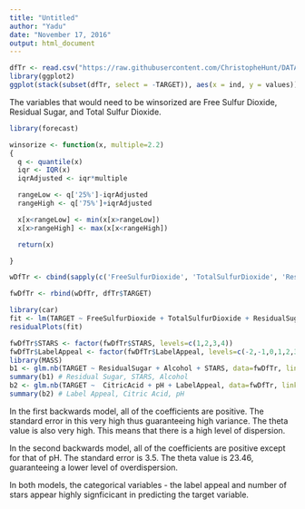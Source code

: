 ```yaml
---
title: "Untitled"
author: "Yadu"
date: "November 17, 2016"
output: html_document
---
```


```r
dfTr <- read.csv("https://raw.githubusercontent.com/ChristopheHunt/DATA-621-Group-1/master/Homework%205/imputed_wine-training-data.csv")
library(ggplot2)
ggplot(stack(subset(dfTr, select = -TARGET)), aes(x = ind, y = values)) + geom_boxplot(fill = "grey80", colour = "#3366FF")
```

The variables that would need to be winsorized are Free Sulfur Dioxide, Residual Sugar, and Total Sulfur Dioxide. 

```r
library(forecast)

winsorize <- function(x, multiple=2.2)
{
  q <- quantile(x)
  iqr <- IQR(x)
  iqrAdjusted <- iqr*multiple

  rangeLow <- q['25%']-iqrAdjusted
  rangeHigh <- q['75%']+iqrAdjusted

  x[x<rangeLow] <- min(x[x>rangeLow])
  x[x>rangeHigh] <- max(x[x<rangeHigh])

  return(x)  

}

wDfTr <- cbind(sapply(c('FreeSulfurDioxide', 'TotalSulfurDioxide', 'ResidualSugar'), function(x) winsorize(dfTr[,x], multiple=2.2)), subset(dfTr, select = -c(FreeSulfurDioxide, TotalSulfurDioxide, ResidualSugar)))

fwDfTr <- rbind(wDfTr, dfTr$TARGET)
```

```r
library(car)
fit <- lm(TARGET ~ FreeSulfurDioxide + TotalSulfurDioxide + ResidualSugar + FixedAcidity + VolatileAcidity + CitricAcid + Chlorides + Density + pH + Sulphates + Alcohol + LabelAppeal + STARS, data=fwDfTr)
residualPlots(fit)
```

```r
fwDfTr$STARS <- factor(fwDfTr$STARS, levels=c(1,2,3,4))
fwDfTr$LabelAppeal <- factor(fwDfTr$LabelAppeal, levels=c(-2,-1,0,1,2,3))
library(MASS)
b1 <- glm.nb(TARGET ~ ResidualSugar + Alcohol + STARS, data=fwDfTr, link = log)
summary(b1) # Residual Sugar, STARS, Alcohol
b2 <- glm.nb(TARGET ~  CitricAcid + pH + LabelAppeal, data=fwDfTr, link = log)
summary(b2) # Label Appeal, Citric Acid, pH
```

In the first backwards model, all of the coefficients are positive. The standard error in this very high thus guaranteeing high variance. The theta value is also very high. This means that there is a high level of dispersion. 

In the second backwards model, all of the coefficients are positive except for that of pH. The standard error is 3.5. The theta value is 23.46, guaranteeing a lower level of overdispersion. 

In both models, the categorical variables - the label appeal and number of stars appear highly signficicant in predicting the target variable. 